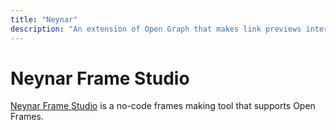 ```yaml
---
title: "Neynar"
description: "An extension of Open Graph that makes link previews interactive."
---
```


# Neynar Frame Studio

[Neynar Frame Studio](https://neynar.com/) is a no-code frames making tool that supports Open Frames.
